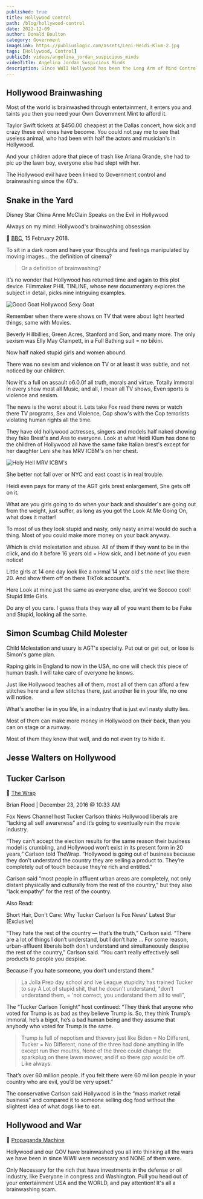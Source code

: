 ```yaml
---
published: true
title: Hollywood Control
path: /blog/hollywood-control
date: 2022-12-09
author: Donald Boulton
category: Government
imageLink: https://publiuslogic.com/assets/Leni-Heidi-Klum-2.jpg
tags: [Hollywood, Control]
publicId: videos/angelina_jordan_suspicious_minds
videoTitle: Angelina Jordan Suspicious Minds
description: Since WWII Hollywood has been the Long Arm of Mind Control over the people of the USA and the World.
---
```


## Hollywood Brainwashing

Most of the world is brainwashed through entertainment, it enters you and taints you then you need your Own Government Mint to afford it.

Taylor Swift tickets at $450.00 cheapest at the Dallas concert, how sick and crazy these evil ones have become. You could not pay me to see that useless animal, who had been with half the actors and musician's in Hollywood.

And your children adore that piece of trash like Ariana Grande, she had to pic up the lawn boy, everyone else had slept with her.

The Hollywood evil have been linked to Government control and brainwashing since the 40's.

## Snake in the Yard

Disney Star China Anne McClain Speaks on the Evil in Hollywood

<YouTube youTubeId="Enmn5DZ3R-o" />

<Section>

Always on my mind: Hollywood's brainwashing obsession

🔗 [BBC](https://www.bbc.co.uk/programmes/articles/25yS5Yr8YJjPRy17pHPYn1D/always-on-my-mind-hollywoods-brainwashing-obsession), 15 February 2018.

To sit in a dark room and have your thoughts and feelings manipulated by moving images... the definition of cinema? 

> Or a definition of brainwashing? 

It’s no wonder that Hollywood has returned time and again to this plot device. Filmmaker PHIL TINLINE, whose new documentary explores the subject in detail, picks nine intriguing examples.

</Section>

<Section>

![Good Goat Hollywood Sexy Goat](../../../static/assets/hollywood-control.jpg)

</Section>

<Section>

Remember when there were shows on TV that were about light hearted things, same with Movies. 
 
Beverly Hillbillies, Green Acres, Stanford and Son, and many more. The only sexism was Elly May Clampett, in a Full Bathing suit = no bikini. 
 
Now half naked stupid girls and women abound.

There was no sexism and violence on TV or at least it was subtle, and not noticed by our children. 
 
</Section>

<Section>

Now it's a full on assault o6.0.0f all truth, morals and virtue. Totally immoral in every show most all Music, and all, I mean all TV shows, Even sports is violence and sexism.

The news is the worst about it. Lets take Fox read there news or watch there TV programs, Sex and Violence, Cop show's with the Cop terrorists violating human rights all the time. 
 
They have old hollywood actresses, singers and models half naked showing they fake Brest's and Ass to everyone. Look at what Heidi Klum has done to the children of Hollywood all have the same fake Italian brest's except for her daughter Leni she has MRV ICBM's on her chest. 

![Holy Hell MRV ICBM's](../../../static/img/Leni-Heidi-Klum-2.jpg)
 
She better not fall over or NYC and east coast is in real trouble. 
 
Heidi even pays for many of the AGT girls brest enlargement, She gets off on it.

What are you girls going to do when your back and shoulder's are going out from the weight, just suffer, as long as you got the Look At Me Going On, what does it matter!

To most of us they look stupid and nasty, only nasty animal would do such a thing. Most of you could make more money on your back anyway.

</Section>

<Section>

Which is child molestation and abuse. All of them if they want to be in the click, and do it before 16 years old = How sick, and I bet none of you even notice!

Little girls at 14 one day look like a normal 14 year old's the next like there 20. And show them off on there TikTok account's. 

Here Look at mine just the same as everyone else, are'nt we Sooooo cool! Stupid little Girls.
 
Do any of you care. I guess thats they way all of you want them to be Fake and Stupid, looking all the same. 

</Section>

## Simon Scumbag Child Molester

<Section>

Child Molestation and usury is AGT's specialty. Put out or get out, or lose is Simon's game plan.

Raping girls in England to now in the USA, no one will check this piece of human trash. I will take care of everyone he knows.

</Section>

<CalloutDanger>

Just like Hollywood teaches all of them, most all of them can afford a few stitches here and a few stitches there, just another lie in your life, no one will notice. 
 
What's another lie in you life, in a industry that is just evil nasty slutty lies. 

Most of them can make more money in Hollywood on their back, than you can on stage or a runway. 

Most of them they know that well, and do not even try to hide it.

</CalloutDanger>

## Jesse Walters on Hollywood

<YouTube youTubeId="YwePSc0VutM" />

## Tucker Carlson

<Section>

🔗 [The Wrap](https://www.thewrap.com/tucker-carlson-fox-news-hollywood-going-out-of-business/)
 
Brian Flood | December 23, 2016 @ 10:33 AM

Fox News Channel host Tucker Carlson thinks Hollywood liberals are “lacking all self awareness” and it’s going to eventually ruin the movie industry.

“They can’t accept the election results for the same reason their business model is crumbling, and Hollywood won’t exist in its present form in 20 years,” Carlson told TheWrap. “Hollywood is going out of business because they don’t understand the country they are selling a product to. They’re completely out of touch because they’re rich and entitled.”

Carlson said “most people in affluent urban areas are completely, not only distant physically and culturally from the rest of the country,” but they also “lack empathy” for the rest of the country.

</Section>

<Section>

Also Read:

Short Hair, Don't Care: Why Tucker Carlson Is Fox News' Latest Star (Exclusive)

“They hate the rest of the country — that’s the truth,” Carlson said. “There are a lot of things I don’t understand, but I don’t hate … For some reason, urban-affluent liberals both don’t understand and simultaneously despise the rest of the country,” Carlson said. “You can’t really effectively sell products to people you despise. 

Because if you hate someone, you don’t understand them.”

> La Jolla Prep day school and Ive League stupidity has trained Tucker to say A Lot of stupid shit, that he doesn't understand, "don't understand them, = 'not correct, you understand them all to well",

The “Tucker Carlson Tonight” host continued: “They think that anyone who voted for Trump is as bad as they believe Trump is. So, they think Trump’s immoral, he’s a bigot, he’s a bad human being and they assume that anybody who voted for Trump is the same. 

> Trump is full of nepotism and thievery just like Biden = No Different, Tucker = No Different, none of the three had done anything in life except run ther mouths, None of the three could change the sparkplug on there lawm mower, and if so there gap would be off. Like always.

That’s over 60 million people. If you felt there were 60 million people in your country who are evil, you’d be very upset.”

The conservative Carlson said Hollywood is in the “mass market retail business” and compared it to someone selling dog food without the slightest idea of what dogs like to eat.

</Section>

## Hollywood and War

<Section>

🔗 [Propaganda Machine](https://www.cbc.ca/radio/ideas/how-hollywood-became-the-unofficial-propaganda-arm-of-the-u-s-military-1.5560575)

Hollywood and our GOV have brainwashed you all into thinking all the wars we have been in since WWII were necessary and NONE of them were. 

Only Necessary for the rich that have investments in the defense or oil industry, like Everyone in congress and Washington. Pull you head out of your entertainment USA and the WORLD, and pay attention! It's all a brainwashing scam.

</Section>

<WavyHr className="mt-1 mb-1 text-fuchsia-600" />
